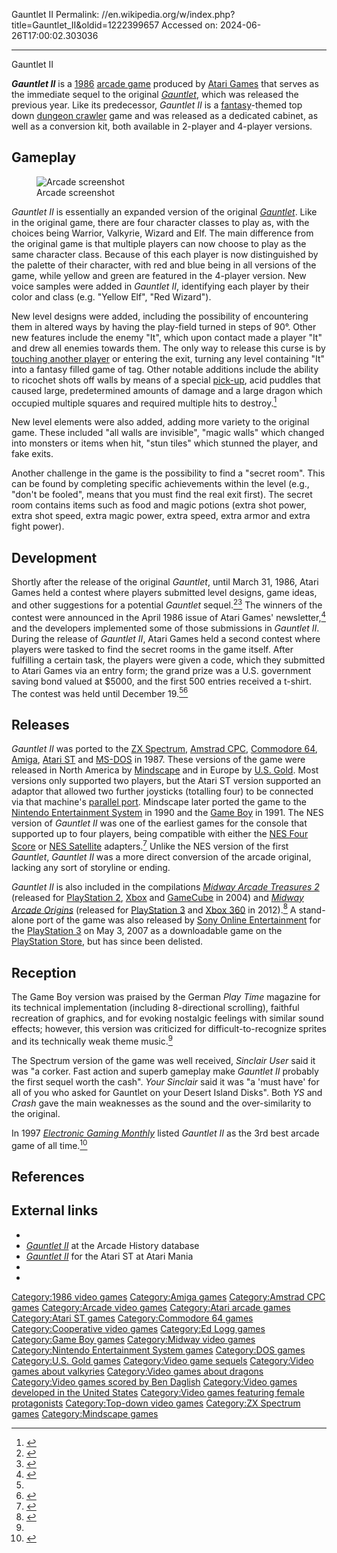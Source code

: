 Gauntlet II
Permalink: //en.wikipedia.org/w/index.php?title=Gauntlet_II&oldid=1222399657
Accessed on: 2024-06-26T17:00:02.303036



------
Gauntlet II
{{Short description|1986 arcade video game}}
{{For|the TV show|Real World/Road Rules Challenge: The Gauntlet II}}
{{Infobox video game
|title=Gauntlet II
|image=Gauntlet II game flyer.png
|caption=Arcade flyer
|developer=[[Atari Games]]
|publisher=Atari Games<br>'''Home computers'''{{vgrelease|NA|[[Mindscape (company)|Mindscape]]|EU|[[U.S. Gold]]}}
|designer=[[Ed Logg]]
|programmer=Ed Logg<br>Bob Flanagan
|artist=Sam Comstock<br>Susan G. McBride<br>Alan J. Murphy<br>Will Noble
|composer=Hal Canon<br>Brad Fuller<br>Earl Vickers
|series = ''[[Gauntlet (series)|Gauntlet]]''
|released =August 1986<ref name=agpc3>{{cite magazine|magazine=Atari Games Players Journal|title=The Adventures Continues With Gauntlet|date=August 1986|volume=1|issue=3|url=http://www.atarimania.com/mags/pdf/atari-games-players-club-vol-01-number-03.pdf}}</ref><ref name=klov>{{cite web |url=http://www.arcade-museum.com/game_detail.php?game_id=7925 |title=Gauntlet II|publisher=The International Arcade Museum}}</ref>
|genre=[[Hack and slash]], [[dungeon crawl]]
|modes=1-4 players simultaneously
|arcade system=[[Arcade system board#Atari|Atari Gauntlet]]
|platforms=[[Arcade game|Arcade]], [[Amiga]], [[Amstrad CPC]], [[Atari ST]], [[Commodore 64]], [[Game Boy]], [[MS-DOS]], [[Nintendo Entertainment System|NES]], [[ZX Spectrum]]
}}

'''''Gauntlet II''''' is a [[1986 in video gaming|1986]] [[arcade game]] produced by [[Atari Games]] that serves as the immediate sequel to the original ''[[Gauntlet (1985 video game)|Gauntlet]]'', which was released the previous year.  Like its predecessor, ''Gauntlet II'' is a [[fantasy]]-themed top down [[dungeon crawl]]er game and was released as a dedicated cabinet, as well as a conversion kit, both available in 2-player and 4-player versions.

==Gameplay==
[[Image:ARC Gauntlet_II.png|thumb|left|Arcade screenshot]]

''Gauntlet II'' is essentially an expanded version of the original ''[[Gauntlet (1985 video game)#Gameplay|Gauntlet]]''. Like in the original game, there are four character classes to play as, with the choices being Warrior, Valkyrie, Wizard and Elf. The main difference from the original game is that multiple players can now choose to play as the same character class. Because of this each player is now distinguished by the palette of their character, with red and blue being in all versions of the game, while yellow and green are featured in the 4-player version. New voice samples were added in ''Gauntlet II'', identifying each player by their color and class (e.g. "Yellow Elf", "Red Wizard").

New level designs were added, including the possibility of encountering them in altered ways by having the play-field turned in steps of 90°. Other new features include the enemy "It", which upon contact made a player "It" and drew all enemies towards them. The only way to release this curse is by [[Tag (game)|touching another player]] or entering the exit, turning any level containing "It" into a fantasy filled game of tag. Other notable additions include the ability to ricochet shots off walls by means of a special [[power-up|pick-up]], acid puddles that caused large, predetermined amounts of damage and a large dragon which occupied multiple squares and required multiple hits to destroy.<ref name=ahistory>{{cite web | url=http://www.arcade-history.com/?n=gauntlet&page=detail&id=939 | title=Gauntlet II The Arcade Video Game by Atari Games Corp. | publisher=Arcade History}}</ref>

New level elements were also added, adding more variety to the original game. These included "all walls are invisible", "magic walls" which changed into monsters or items when hit, "stun tiles" which stunned the player, and fake exits.

Another challenge in the game is the possibility to find a "secret room". This can be found by completing specific achievements within the level (e.g., "don't be fooled", means that you must find the real exit first). The secret room contains items such as food and magic potions (extra shot power, extra shot speed, extra magic power, extra speed, extra armor and extra fight power).

==Development==
Shortly after the release of the original ''Gauntlet'', until March 31, 1986, Atari Games held a contest where players submitted level designs, game ideas, and other suggestions for a potential ''Gauntlet'' sequel.<ref name=agpc1>{{cite magazine|magazine=Atari Games Players Journal|title=Gauntlet Maze Design Contest|date=January 1986|volume=1|issue=1|url=http://www.atarimania.com/mags/pdf/atari-games-players-club-vol-01-number-01.pdf}}</ref><ref name=cashbox>{{cite magazine|magazine=Cash Box|title='Gauntlet' Contest Announced|date=February 1, 1986|url=https://archive.org/details/cashbox49unse_31/page/38}}</ref> The winners of the contest were announced in the April 1986 issue of Atari Games' newsletter,<ref name=agpc2>{{cite magazine|magazine=Atari Games Players Journal|title=Gauntlet Maze Design Contest|date=April 1986|volume=1|issue=2|url=http://www.atarimania.com/mags/pdf/atari-games-players-club-vol-01-number-02.pdf}}</ref> and the developers implemented some of those submissions in ''Gauntlet II''. During the release of ''Gauntlet II'', Atari Games held a second contest where players were tasked to find the secret rooms in the game itself. After fulfilling a certain task, the players were given a code, which they submitted to Atari Games via an entry form; the grand prize was a U.S. government saving bond valued at $5000, and the first 500 entries received a t-shirt. The contest was held until December 19.<ref name=agpc3/><ref name=cashbox860913>{{cite magazine|magazine=Cash Box|title=It's A Brand New Game: Gauntlet II|date=September 13, 1986|url=https://archive.org/details/cashbox50unse_7/page/34}}</ref>

==Releases==
''Gauntlet II'' was ported to the [[ZX Spectrum]], [[Amstrad CPC]], [[Commodore 64]], [[Amiga]], [[Atari ST]] and [[MS-DOS]] in 1987. These versions of the game were released in North America by [[Mindscape (software publisher)|Mindscape]] and in Europe by [[U.S. Gold]]. Most versions only supported two players, but the Atari ST version supported an adaptor that allowed two further joysticks (totalling four) to be connected via that machine's [[parallel port]]. Mindscape later ported the game to the [[Nintendo Entertainment System]] in 1990 and the [[Game Boy]] in 1991. The NES version of ''Gauntlet II'' was one of the earliest games for the console that supported up to four players, being compatible with either the [[NES Four Score]] or [[NES Satellite]] adapters.<ref name=np19>{{cite magazine|magazine=Nintendo Power|title=Gauntlet II|issue=19|pages=25–36|date=December 1990}}</ref> Unlike the NES version of the first ''Gauntlet'', ''Gauntlet II'' was a more direct conversion of the arcade original, lacking any sort of storyline or ending.

''Gauntlet II'' is also included in the compilations ''[[Midway Arcade Treasures 2]]'' (released for [[PlayStation 2]], [[Xbox (console)|Xbox]] and [[GameCube]] in 2004) and ''[[Midway Arcade Origins]]'' (released for [[PlayStation 3]] and [[Xbox 360]] in 2012).<ref>{{cite web | url=http://www.ign.com/articles/2012/11/14/midway-arcade-origins-review | title=Squeezing 30 fridge-sized games onto a disc proves difficult |date=November 13, 2012 |publisher=ign.com}}</ref> A stand-alone port of the game was also released by [[Sony Online Entertainment]] for the [[PlayStation 3]] on May 3, 2007 as a downloadable game on the [[PlayStation Store]], but has since been delisted.

==Reception==
{{Video game reviews
|CVG=32/40<ref>{{cite journal| journal=C+VG | date=July 1988 | issue=81 | pages=34–35 | title=Gauntlet II Review | publisher=[[EMAP]] |url=https://archive.org/stream/cvg-magazine-081/CVG_081_Jul_1988#page/n33/mode/2up}}</ref>
|CRASH=65%<ref>{{cite journal| journal=Crash! | date=February 1988 | issue=49 | pages=94 | title=Gauntlet II Review | publisher=[[Newsfield Publications Ltd]] |url=https://archive.org/stream/crash-magazine-49/Crash_49_Feb_1988#page/n93/mode/1up}}</ref>
|SUser={{Rating|10|10}}<ref>{{cite journal| journal=Sinclair User | date=January 1988 | issue=70 | pages=29 | title=Gauntlet II Review | publisher=[[EMAP]] |url=https://archive.org/stream/sinclair-user-magazine-070/SinclairUser_070_Jan_1988#page/n28/mode/1up}}</ref>
|YSinclair=8/10<ref>{{cite journal|journal= Your Sinclair | title=Gauntlet II Review | date= February 1988 | issue=26 | page=65 | publisher=[[Future plc]] | url=https://archive.org/stream/your-sinclair-26/YourSinclair_26_Feb_1988#page/n64/mode/1up}}</ref>
|rev1 = ''[[ACE (games magazine)|ACE]]''
|rev1Score = 820/1000<ref>{{cite journal|journal=ACE | title=Gauntlet II Review | date=October 1988 | issue=12 | page=63 | publisher=[[EMAP]] | url=https://archive.org/stream/ace-magazine-12/ACE_Issue_12_1988_Sep#page/n62/mode/1up}}</ref><ref>{{cite journal|journal=ACE | title=Updates: Amiga - Gauntlet II | date=May 1989 | issue=20 | page=77 | publisher=[[EMAP]] | url=https://archive.org/stream/ace-magazine-12/ACE_Issue_12_1988_Sep#page/n62/mode/1up}}</ref>
|rev2=''[[Amiga Action]]''
|rev2Score=84%<ref>{{cite journal|journal=[[Amiga Action]] | title=Gauntlet II Review | date=Apr 1991| pages=92 | publisher=Europress | url=http://amr.abime.net/review_6048}}</ref>
|rev3=''[[Atari ST User]]''
|rev3Score=9/10<ref>{{cite journal|journal=[[Atari ST User]] | title=Gauntlet II Review | date=September 1988| volume=3 | issue=7 | pages=35 | url=http://www.atarimania.com/mags/hi_res/atari-st-user-vol-03-issue-07_35.jpg}}</ref>
|rev4=''[[Amiga User International]]''
|rev4Score=8/10<ref>{{cite journal|journal=[[Amiga User International]] | title=Gauntlet II Review  | date=February 1989 | volume=3 | issue=2 | pages=28 | url=http://amr.abime.net/review_7222}}</ref>
|rev5=''[[Commodore User]]''
|rev5Score=  C64: 7/10<ref>{{cite journal|journal=[[Commodore User]] | title=Gauntlet II Review | date=February 1988 | issue=53 | pages=17 | url=https://archive.org/stream/commodore-user-magazine-53/Commodore_User_Issue_53_1988_Feb#page/n16/mode/1up}}</ref><br>
Amiga: 94%<ref>{{cite journal|journal=[[Commodore User]] | title=Gauntlet II Review | date=February 1989 | issue=65 | pages=20 | url=https://archive.org/stream/commodore-user-magazine-65/Commodore_User_Issue_65_1989_Feb#page/n19/mode/1up}}</ref>
|rev6=''[[The Games Machine]]''
|rev6Score=93%<ref>{{cite journal|journal=[[The Games Machine]] | title=A Fist Off Iron Too | date= July 1988 | pages=68–69 | issue=11 | publisher=[[Newsfield]] | url=https://archive.org/stream/thegamesmachine-magazine-11/TheGamesMachine_11#page/n55/mode/1up}}</ref>
|rev7=''Play Time''
|rev7Score= GB: 74% GB<ref name=playtime>{{cite journal|journal=Play Time | first=Ipisch | last=Hans | title=''Gauntlet II'' | pages=82 | date=June 1992}}</ref>
|rev8=''[[ST Action]]''
|rev8Score=88%<ref>{{cite journal|journal=[[ST Action]] | title=Gauntlet II Review | date=August 1988 | volume=1 | issue=4 | pages=60–62 | url=https://archive.org/stream/ST_Action_Volume_1_Issue_4_1988-08_Gollner_Publishing_GB#page/n63/mode/2up}}</ref>
|rev9=''Your Amiga''
|rev9Score=70%<ref>{{cite journal|journal=Your Amiga | title=Gauntlet II Review | date=June 1989 | pages=32 | url=http://amr.abime.net/review_4963}}</ref>
|rev10 = [[Zzap!64]]
|rev10Score = 81%<ref>{{cite journal| journal=Zzap!64 | date=March 1988 | issue=35 | pages=11 | title=Gauntlet II Review |publisher=[[Newsfield]] |url=https://archive.org/stream/zzap64-magazine-035/ZZap_64_Issue_035_1988_Mar#page/n10/mode/1up}}</ref>
|award1Pub=Sinclair User
|award1=SU Classic<ref>Game review, Sinclair User issue 70, [[EMAP]], January 1988, page 29</ref>
}}

The Game Boy version was praised by the German ''Play Time'' magazine for its technical implementation (including 8-directional scrolling), faithful recreation of graphics, and for evoking nostalgic feelings with similar sound effects; however, this version was criticized for difficult-to-recognize sprites and its technically weak theme music.<ref name=playtime/>

The Spectrum version of the game was well received, ''Sinclair User'' said it was "a corker. Fast action and superb gameplay make ''Gauntlet II'' probably the first sequel worth the cash". ''Your Sinclair'' said it was "a 'must have' for all of you who asked for Gauntlet on your Desert Island Disks". Both ''YS'' and ''Crash'' gave the main weaknesses as the sound and the over-similarity to the original.

In 1997 ''[[Electronic Gaming Monthly]]'' listed ''Gauntlet II'' as the 3rd best arcade game of all time.<ref>{{cite magazine |title=The 10 Best Arcade Games of All Time |magazine=[[Electronic Gaming Monthly]]|issue=100 |publisher=[[Ziff Davis]] |date=November 1997|page=130}}</ref>

==References==
{{Reflist}}

==External links==
{{Wikiquote}}
*{{KLOV game|7925}}
*[http://www.arcade-history.com/?page=detail&id=939 ''Gauntlet II''] at the Arcade History database
*[http://www.atarimania.com/game-atari-st-gauntlet-ii_s8253.html ''Gauntlet II''] for the Atari ST at Atari Mania
*{{lemon64 game|id=1031|name=Gauntlet II}}
*{{WoS game|id=0001991}}

{{Atari Games}}
{{Gauntlet series}}
{{Authority control}}

{{DEFAULTSORT:Gauntlet 2}}
[[Category:1986 video games]]
[[Category:Amiga games]]
[[Category:Amstrad CPC games]]
[[Category:Arcade video games]]
[[Category:Atari arcade games]]
[[Category:Atari ST games]]
[[Category:Commodore 64 games]]
[[Category:Cooperative video games]]
[[Category:Ed Logg games]]
[[Category:Game Boy games]]
[[Category:Midway video games]]
[[Category:Nintendo Entertainment System games]]
[[Category:DOS games]]
[[Category:U.S. Gold games]]
[[Category:Video game sequels]]
[[Category:Video games about valkyries]]
[[Category:Video games about dragons]]
[[Category:Video games scored by Ben Daglish]]
[[Category:Video games developed in the United States]]
[[Category:Video games featuring female protagonists]]
[[Category:Top-down video games]]
[[Category:ZX Spectrum games]]
[[Category:Mindscape games]]